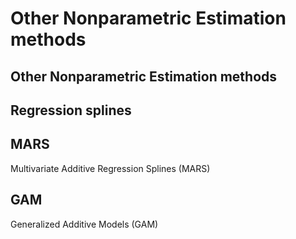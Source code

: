 
# Other Nonparametric Estimation methods

## Other Nonparametric Estimation methods


## Regression splines


## MARS

Multivariate Additive Regression Splines (MARS)


## GAM

Generalized Additive Models (GAM)

